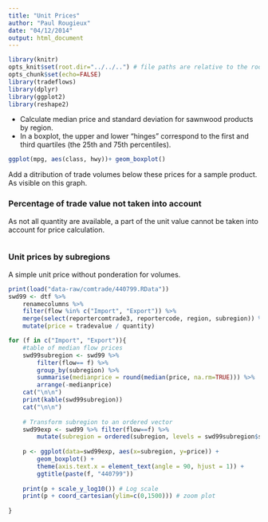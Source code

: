 ```yaml
---
title: "Unit Prices"
author: "Paul Rougieux"
date: "04/12/2014"
output: html_document
---
```

```r
library(knitr)
opts_knit$set(root.dir="../../..") # file paths are relative to the root of the project directory
opts_chunk$set(echo=FALSE)
library(tradeflows)
library(dplyr)
library(ggplot2)
library(reshape2)
``` 

* Calculate median price and standard deviation for sawnwood products by region.
* In a boxplot, the upper and lower "hinges" correspond to the first and third quartiles (the 25th and 75th percentiles).


```r
ggplot(mpg, aes(class, hwy))+ geom_boxplot()
```


Add a ditribution of trade volumes below these prices for a sample product.
As visible on this graph.


### Percentage of trade value not taken into account
As not all quantity are available, a part of the unit value cannot be taken into account for price calculation.
```r


```

### Unit prices by subregions
A simple unit price without ponderation for volumes.
```r
print(load("data-raw/comtrade/440799.RData"))
swd99 <- dtf %>% 
    renamecolumns %>%
    filter(flow %in% c("Import", "Export")) %>%
    merge(select(reportercomtrade3, reportercode, region, subregion)) %>%
    mutate(price = tradevalue / quantity)

for (f in c("Import", "Export")){
    #table of median flow prices
    swd99subregion <- swd99 %>% 
        filter(flow== f) %>%
        group_by(subregion) %>%
        summarise(medianprice = round(median(price, na.rm=TRUE))) %>%
        arrange(-medianprice)
    cat("\n\n")
    print(kable(swd99subregion))
    cat("\n\n")
    
    # Transform subregion to an ordered vector 
    swd99exp <- swd99 %>% filter(flow==f) %>%
        mutate(subregion = ordered(subregion, levels = swd99subregion$subregion)) 
    
    p <- ggplot(data=swd99exp, aes(x=subregion, y=price)) +
        geom_boxplot() + 
        theme(axis.text.x = element_text(angle = 90, hjust = 1)) +
        ggtitle(paste(f, "440799"))
        
    print(p + scale_y_log10()) # Log scale
    print(p + coord_cartesian(ylim=c(0,1500))) # zoom plot 
    
}
```

```r

```
